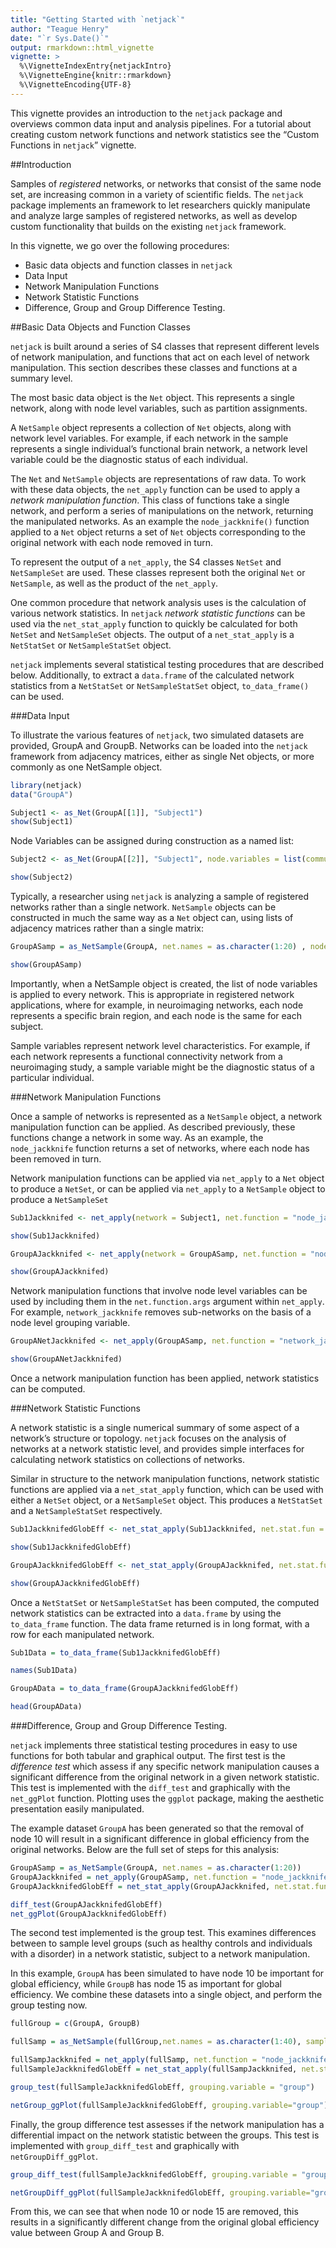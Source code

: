 ```yaml
---
title: "Getting Started with `netjack`"
author: "Teague Henry"
date: "`r Sys.Date()`"
output: rmarkdown::html_vignette
vignette: >
  %\VignetteIndexEntry{netjackIntro}
  %\VignetteEngine{knitr::rmarkdown}
  %\VignetteEncoding{UTF-8}
---
```


This vignette provides an introduction to the `netjack` package and overviews common data input and analysis pipelines. For a tutorial about creating custom network functions and network statistics see the "Custom Functions in `netjack`" vignette.

##Introduction

Samples of _registered_ networks, or networks that consist of the same node set, are increasing common in a variety of scientific fields. The `netjack` package implements an framework to let researchers quickly manipulate and analyze large samples of registered networks, as well as develop custom functionality that builds on the existing `netjack` framework. 

In this vignette, we go over the following procedures:

- Basic data objects and function classes in `netjack`
- Data Input
- Network Manipulation Functions
- Network Statistic Functions
- Difference, Group and Group Difference Testing.


##Basic Data Objects and Function Classes

`netjack` is built around a series of S4 classes that represent different levels of network manipulation, and functions that act on each level of network manipulation. This section describes these classes and functions at a summary level.

The most basic data object is the `Net` object. This represents a single network, along with node level variables, such as partition assignments. 

A `NetSample` object represents a collection of `Net` objects, along with network level variables. For example, if each network in the sample represents a single individual's functional brain network, a network level variable could be the diagnostic status of each individual. 

The `Net` and `NetSample` objects are representations of raw data. To work with these data objects, the `net_apply` function can be used to apply a _network manipulation function_. This class of functions take a single network, and perform a series of manipulations on the network, returning the manipulated networks. As an example the `node_jackknife()` function applied to a `Net` object returns a set of `Net` objects corresponding to the original network with each node removed in turn.

To represent the output of a `net_apply`, the S4 classes `NetSet` and `NetSampleSet` are used. These classes represent both the original `Net` or `NetSample`, as well as the product of the `net_apply`.

One common procedure that network analysis uses is the calculation of various network statistics. In `netjack` _network statistic functions_ can be used via the `net_stat_apply` function to quickly be calculated for both `NetSet` and `NetSampleSet` objects.  The output of a `net_stat_apply` is a `NetStatSet` or `NetSampleStatSet` object. 

`netjack` implements several statistical testing procedures that are described below. Additionally, to extract a `data.frame` of the calculated network statistics from a `NetStatSet` or `NetSampleStatSet` object, `to_data_frame()` can be used.

###Data Input

To illustrate the various features of `netjack`, two simulated datasets are provided, GroupA and GroupB.  Networks can be loaded into the `netjack` framework from adjacency matrices, either as single Net objects, or more commonly as one NetSample object.

```r
library(netjack)
data("GroupA")

Subject1 <- as_Net(GroupA[[1]], "Subject1")
show(Subject1)

```

Node Variables can be assigned during construction as a named list:

```r
Subject2 <- as_Net(GroupA[[2]], "Subject1", node.variables = list(community = c(rep(1,10), rep(2,10))))

show(Subject2)

```

Typically, a researcher using `netjack` is analyzing a sample of registered networks rather than a single network. `NetSample` objects can be constructed in much the same way as a `Net` object can, using lists of adjacency matrices rather than a single matrix:

```r
GroupASamp = as_NetSample(GroupA, net.names = as.character(1:20) , node.variables = list(community = c(rep(1,10), rep(2,10))), sample.variables = list(group = rep(1, 20)))

show(GroupASamp)


```

Importantly, when a NetSample object is created, the list of node variables is applied to every network. This is appropriate in registered network applications, where for example, in neuroimaging networks, each node represents a specific brain region, and each node is the same for each subject.

Sample variables represent network level characteristics. For example, if each network represents a functional connectivity network from a neuroimaging study, a sample variable might be the diagnostic status of a particular individual. 

###Network Manipulation Functions

Once a sample of networks is represented as a `NetSample` object, a network manipulation function can be applied. As described previously, these functions change a network in some way. As an example, the `node_jackknife` function returns a set of networks, where each node has been removed in turn.

Network manipulation functions can be applied via `net_apply` to a `Net` object to produce a `NetSet`, or can be applied via `net_apply` to a `NetSample` object to produce a `NetSampleSet`

```r
Sub1Jackknifed <- net_apply(network = Subject1, net.function = "node_jackknife")

show(Sub1Jackknifed)

GroupAJackknifed <- net_apply(network = GroupASamp, net.function = "node_jackknife")

show(GroupAJackknifed)
```

Network manipulation functions that involve node level variables can be used by including them in the `net.function.args` argument within `net_apply`. For example, `network_jackknife` removes sub-networks on the basis of a node level grouping variable.

```r

GroupANetJackknifed <- net_apply(GroupASamp, net.function = "network_jackknife", net.function.args = list(network.variable = "community"))

show(GroupANetJackknifed)

```

Once a network manipulation function has been applied, network statistics can be computed.

###Network Statistic Functions

A network statistic is a single numerical summary of some aspect of a network's structure or topology. `netjack` focuses on the analysis of networks at a network statistic level, and provides simple interfaces for calculating network statistics on collections of networks.

Similar in structure to the network manipulation functions, network statistic functions are applied via a `net_stat_apply` function, which can be used with either a `NetSet` object, or a `NetSampleSet` object. This produces a `NetStatSet` and a `NetSampleStatSet` respectively.

```r

Sub1JackknifedGlobEff <- net_stat_apply(Sub1Jackknifed, net.stat.fun = global_efficiency)

show(Sub1JackknifedGlobEff)

GroupAJackknifedGlobEff <- net_stat_apply(GroupAJackknifed, net.stat.fun = global_efficiency)

show(GroupAJackknifedGlobEff)


```

Once a `NetStatSet` or `NetSampleStatSet` has been computed, the computed network statistics can be extracted into a `data.frame` by using the `to_data_frame` function. The data frame returned is in long format, with a row for each manipulated network.

```r

Sub1Data = to_data_frame(Sub1JackknifedGlobEff)

names(Sub1Data)

GroupAData = to_data_frame(GroupAJackknifedGlobEff)

head(GroupAData)

```

###Difference, Group and Group Difference Testing.

`netjack` implements three statistical testing procedures in easy to use functions for both tabular and graphical output. The first test is the _difference test_ which assess if any specific network manipulation causes a significant difference from the original network in a given network statistic. This test is implemented with the `diff_test` and graphically with the `net_ggPlot` function. Plotting uses the `ggplot` package, making the aesthetic presentation easily manipulated.

The example dataset `GroupA` has been generated so that the removal of node 10 will result in a significant difference in global efficiency from the original networks. Below are the full set of steps for this analysis:

```r

GroupASamp = as_NetSample(GroupA, net.names = as.character(1:20))
GroupAJackknifed = net_apply(GroupASamp, net.function = "node_jackknife")
GroupAJackknifedGlobEff = net_stat_apply(GroupAJackknifed, net.stat.fun =  "global_efficiency")

diff_test(GroupAJackknifedGlobEff)
net_ggPlot(GroupAJackknifedGlobEff)


```

The second test implemented is the group test. This examines differences between to sample level groups (such as healthy controls and individuals with a disorder) in a network statistic, subject to a network manipulation.

In this example, `GroupA` has been simulated to have node 10 be important for global efficiency, while `GroupB` has node 15 as important for global efficiency. We combine these datasets into a single object, and perform the group testing now.

```r

fullGroup = c(GroupA, GroupB)

fullSamp = as_NetSample(fullGroup,net.names = as.character(1:40), sample.variables = list(group = c(rep("GroupA", 20), rep("GroupB", 20))))

fullSampJackknifed = net_apply(fullSamp, net.function = "node_jackknife")
fullSampleJackknifedGlobEff = net_stat_apply(fullSampJackknifed, net.stat.fun = "global_efficiency")

group_test(fullSampleJackknifedGlobEff, grouping.variable = "group")

netGroup_ggPlot(fullSampleJackknifedGlobEff, grouping.variable="group")

```

Finally, the group difference test assesses if the network manipulation has a differential impact on the network statistic between the groups. This test is implemented with `group_diff_test` and graphically with `netGroupDiff_ggPlot`.

```r
group_diff_test(fullSampleJackknifedGlobEff, grouping.variable = "group")

netGroupDiff_ggPlot(fullSampleJackknifedGlobEff, grouping.variable="group")

```

From this, we can see that when node 10 or node 15 are removed, this results in a significantly different change from the original global efficiency value between Group A and Group B.


